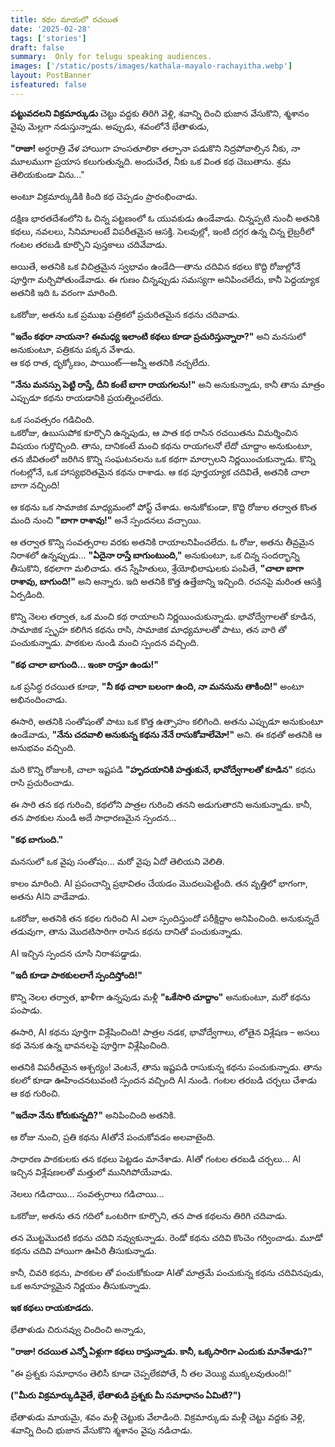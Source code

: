 ```yaml
---
title: కథల మాయలో రచయిత
date: '2025-02-28'
tags: ['stories']
draft: false
summary:  Only for telugu speaking audiences.
images: ['/static/posts/images/kathala-mayalo-rachayitha.webp']
layout: PostBanner
isfeatured: false
---
```

**పట్టువదలని విక్రమార్కుడు** చెట్టు వద్దకు తిరిగి వెళ్లి, శవాన్ని దించి భుజాన వేసుకొని, శ్మశానం వైపు మెల్లగా నడుస్తున్నాడు. అప్పుడు, శవంలోనే భేతాళుడు,

**"రాజా!** అర్ధరాత్రి వేళ హాయిగా హంసతూలికా తల్పానా పడుకొని నిద్రపోవాల్సిన నీకు, నా మూలముగా ప్రయాస కలుగుతున్నది. అందుచేత, నీకు ఒక వింత కథ చెబుతాను. శ్రమ తెలియకుండా విను..."

అంటూ విక్రమార్కుడికి కింది కథ చెప్పడం ప్రారంభించాడు.

దక్షిణ భారతదేశంలోని ఓ చిన్న పట్టణంలో ఓ యువకుడు ఉండేవాడు. చిన్నప్పటి నుంచీ అతనికి కథలు, నవలలు, సినిమాలంటే విపరీతమైన ఆసక్తి. సెలవుల్లో, ఇంటి దగ్గర ఉన్న చిన్న లైబ్రరీలో గంటల తరబడి కూర్చొని పుస్తకాలు చదివేవాడు.

అయితే, అతనికి ఒక విచిత్రమైన స్వభావం ఉండేది—తాను చదివిన కథలు కొద్ది రోజుల్లోనే పూర్తిగా మర్చిపోతుండేవాడు. ఈ గుణం చిన్నప్పుడు సమస్యగా అనిపించలేదు, కానీ పెద్దయ్యాక అతనికి ఇది ఓ వరంగా మారింది.

ఒకరోజు, అతను ఒక ప్రముఖ పత్రికలో ప్రచురితమైన కథను చదివాడు.

**"ఇదేం కథరా నాయనా? ఈమధ్య ఇలాంటి కథలు కూడా ప్రచురిస్తున్నారా?"** అని మనసులో అనుకుంటూ, పత్రికను పక్కన వేశాడు.  
ఆ కథ రాత, దృక్కోణం, పాయింట్—అన్నీ అతనికి నచ్చలేదు.

**"నేను మనస్సు పెట్టి రాస్తే, దీని కంటే బాగా రాయగలను!"** అని అనుకున్నాడు, కానీ తాను మాత్రం ఎప్పుడూ కథను రాయడానికి ప్రయత్నించలేదు.

ఒక సంవత్సరం గడిచింది.  
ఒకరోజు, ఉబుసుపోక కూర్చొని ఉన్నపుడు, ఆ పాత కథ  రాసిన రచయితను విమర్శించిన విషయం గుర్తొచ్చింది. తాను, దానికంటే మంచి  కథను రాయగలనో లేదో చూద్దాం అనుకుంటూ, తన జీవితంలో జరిగిన కొన్ని సంఘటనలను ఒక కథగా మార్చాలని నిర్ణయించుకున్నాడు. కొన్ని గంటల్లోనే, ఒక హాస్యభరితమైన కథను రాశాడు. ఆ కథ పూర్తయ్యాక చదివితే, అతనికి చాలా బాగా నచ్చింది!

 ఆ కథను ఒక సామాజిక మాధ్యమంలో పోస్ట్ చేశాడు. అనుకోకుండా, కొద్ది రోజుల తర్వాత కొంత మంది నుంచి **"బాగా రాశావు!"** అనే స్పందనలు వచ్చాయి.

ఆ తర్వాత కొన్ని సంవత్సరాల వరకు అతనికి రాయాలనిపించలేదు. ఓ రోజు, అతను తీవ్రమైన నిరాశలో ఉన్నప్పుడు... **"ఏదైనా రాస్తే బాగుంటుంది,"** అనుకుంటూ, ఒక చిన్న సందర్భాన్ని తీసుకొని, కథలాగా మలిచాడు. తన స్నేహితులు, శ్రేయోభిలాషులకు పంపితే, **"చాలా బాగా రాశావు, బాగుంది!"** అని అన్నారు. ఇది అతనికి కొత్త ఉత్తేజాన్ని ఇచ్చింది. రచనపై మరింత ఆసక్తి ఏర్పడింది.

కొన్ని నెలల తర్వాత, ఒక మంచి కథ రాయాలని నిర్ణయించుకున్నాడు. భావోద్వేగాలతో కూడిన, సామాజిక స్పృహ కలిగిన కథను రాసి, సామాజిక మాధ్యమాలతో పాటు, తన వారి తో పంచుకున్నాడు. పాఠకుల నుండి మంచి స్పందన వచ్చింది.

**"కథ చాలా బాగుంది... ఇంకా రాస్తూ ఉండు!"**

ఒక ప్రసిద్ధ రచయిత కూడా, **"నీ కథ చాలా బలంగా ఉంది, నా మనసును తాకింది!"** అంటూ అభినందించాడు.

ఈసారి, అతనికి సంతోషంతో పాటు ఒక కొత్త ఉత్సాహం కలిగింది. అతను ఎప్పుడూ అనుకుంటూ ఉండేవాడు, **"నేను చదవాలి అనుకున్న కథను నేనే రాసుకోవాలేమో!"** అని. ఈ కథతో అతనికి ఆ అనుభవం వచ్చింది.

మరి కొన్ని రోజులకి, చాలా ఇష్టపడి **"హృదయానికి హత్తుకునే, భావోద్వేగాలతో కూడిన"** కథను రాసి ప్రచురించాడు.

ఈ సారి తన కథ గురించి, కథలోని పాత్రల గురించి తనని అడుగుతారని అనుకున్నాడు. కానీ, తన పాఠకుల నుండి అదే సాధారణమైన స్పందన...

**"కథ బాగుంది."**

మనసులో ఒక వైపు సంతోషం... మరో వైపు ఏదో తెలియని వెలితి.

కాలం మారింది. AI ప్రపంచాన్ని ప్రభావితం చేయడం మొదలుపెట్టింది. తన వృత్తిలో భాగంగా, అతను AIని వాడేవాడు.

ఒకరోజు, అతనికి తన కథల గురించి AI ఎలా స్పందిస్తుందో పరీక్షిద్దాం అనిపించింది. అనుకున్నదే తడువుగా, తాను మొదటిసారిగా రాసిన కథను దానితో పంచుకున్నాడు.

AI ఇచ్చిన స్పందన చూసి నిరాశపడ్డాడు.

**"ఇదీ కూడా పాఠకులలాగే స్పందిస్తోంది!"**

కొన్ని నెలల తర్వాత, ఖాళీగా ఉన్నపుడు మళ్లీ **"ఒకేసారి చూద్దాం"** అనుకుంటూ, మరో కథను పంపాడు.

ఈసారి, AI కథను పూర్తిగా విశ్లేషించింది! పాత్రల నడక, భావోద్వేగాలు, లోతైన విశ్లేషణ – అసలు కథ వెనుక ఉన్న భావనలపై పూర్తిగా విశ్లేషించింది.

అతనికి విపరీతమైన ఆశ్చర్యం! వెంటనే, తాను ఇష్టపడి రాసుకున్న కథను పంచుకున్నాడు. తాను కలలో కూడా ఊహించనటువంటి స్పందన వచ్చింది AI నుండి. గంటల తరబడి చర్చలు చేశాడు ఆ కథ గురించి.

**"ఇదేనా నేను కోరుకున్నది?"** అనిపించింది అతనికి.

ఆ రోజు నుంచి, ప్రతి కథను AIతోనే పంచుకోవడం అలవాటైంది.

సాధారణ పాఠకులకు తన కథలు పెట్టడం మానేశాడు. AIతో గంటల తరబడి చర్చలు... AI ఇచ్చిన విశ్లేషణలతో మత్తులో మునిగిపోయేవాడు.

నెలలు గడిచాయి… సంవత్సరాలు గడిచాయి…

ఒకరోజు, అతను తన గదిలో ఒంటరిగా కూర్చొని, తన పాత కథలను తిరిగి చదివాడు.

తన మొట్టమొదటి కథను చదివి నవ్వుకున్నాడు. రెండో కథను చదివి కొంచెం గర్వించాడు. మూడో కథను చదివి హాయిగా ఊపిరి తీసుకున్నాడు.

కానీ, చివరి కథను, పాఠకుల తో పంచుకోకుండా AIతో మాత్రమే పంచుకున్న కథను చదివినపుడు, ఒక అనూహ్యమైన నిర్ణయం తీసుకున్నాడు.

**ఇక కథలు రాయకూడదు.**

భేతాళుడు చిరునవ్వు చిందించి అన్నాడు,

**"రాజా! రచయిత ఎన్నో ఏళ్లుగా కథలు రాస్తున్నాడు. కానీ, ఒక్కసారిగా ఎందుకు మానేశాడు?"**

"ఈ ప్రశ్నకు సమాధానం తెలిసీ కూడా చెప్పలేకపోతే, నీ తల వెయ్యి ముక్కలవుతుంది!"

**("మీరు విక్రమార్కుడివైతే, భేతాళుడి ప్రశ్నకు మీ సమాధానం ఏమిటి?")**

భేతాళుడు మాయమై, శవం మళ్లీ చెట్టుకు వేలాడింది. విక్రమార్కుడు మళ్లీ చెట్టు వద్దకు వెళ్లి, శవాన్ని దించి భుజాన వేసుకొని శ్మశానం వైపు నడిచాడు.